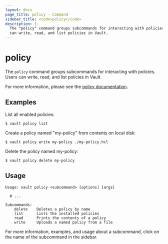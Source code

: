 ```yaml
---
layout: docs
page_title: policy - Command
sidebar_title: <code>policy</code>
description: |-
  The "policy" command groups subcommands for interacting with policies. Users
  can write, read, and list policies in Vault.
---
```


# policy

The `policy` command groups subcommands for interacting with policies. Users can
write, read, and list policies in Vault.

For more information, please see the [policy
documentation](/vault/docs/concepts/policies).

## Examples

List all enabled policies:

```shell-session
$ vault policy list
```

Create a policy named "my-policy" from contents on local disk:

```shell-session
$ vault policy write my-policy ./my-policy.hcl
```

Delete the policy named my-policy:

```shell-session
$ vault policy delete my-policy
```

## Usage

```text
Usage: vault policy <subcommand> [options] [args]

  # ...

Subcommands:
    delete    Deletes a policy by name
    list      Lists the installed policies
    read      Prints the contents of a policy
    write     Uploads a named policy from a file
```

For more information, examples, and usage about a subcommand, click on the name
of the subcommand in the sidebar.
